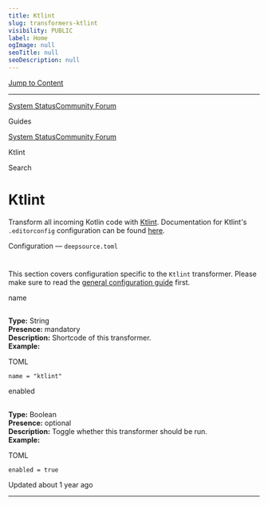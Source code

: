 ```yaml
---
title: Ktlint
slug: transformers-ktlint
visibility: PUBLIC
label: Home
ogImage: null
seoTitle: null
seoDescription: null
---
```

[Jump to Content](#content)

* * *

[System Status](https://deepsourcestatus.com/)[Community Forum](https://discuss.deepsource.com/)

Guides

[System Status](https://deepsourcestatus.com/)[Community Forum](https://discuss.deepsource.com/)

Ktlint

Search

Ktlint
======

Transform all incoming Kotlin code with [Ktlint](https://pinterest.github.io/ktlint/0.50.0/). Documentation for Ktlint's `.editorconfig` configuration can be found [here](https://pinterest.github.io/ktlint/0.50.0/rules/configuration-ktlint/).

Configuration — `deepsource.toml`

[](#configuration--deepsourcetoml)
=======================================================================

This section covers configuration specific to the `Ktlint` transformer. Please make sure to read the [general configuration guide](https://deepsource-docs.readme.io/docs/configuration) first.

name

[](#name)
-----------------

**Type:** String  
**Presence:** mandatory  
**Description:** Shortcode of this transformer.  
**Example:**

TOML

`name = "ktlint"`

enabled

[](#enabled)
-----------------------

**Type:** Boolean  
**Presence:** optional  
**Description:** Toggle whether this transformer should be run.  
**Example:**

TOML

`enabled = true`

Updated about 1 year ago

* * *
